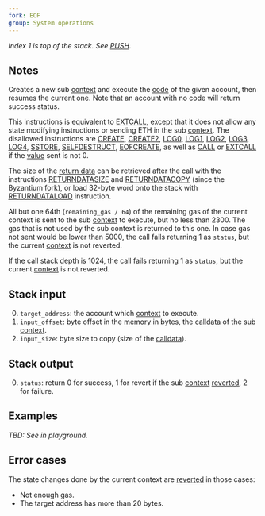 ```yaml
---
fork: EOF
group: System operations
---
```


*Index 1 is top of the stack. See [PUSH](/#60).*

## Notes

Creates a new sub [context](/about) and execute the [code](/about) of the given account, then resumes the current one. Note that an account with no code will return success status.

This instructions is equivalent to [EXTCALL](/#F8), except that it does not allow any state modifying instructions or sending ETH in the sub [context](/about). The disallowed instructions are [CREATE](/#F0), [CREATE2](/#F5), [LOG0](/#A0), [LOG1](/#A1), [LOG2](/#A2), [LOG3](/#A3), [LOG4](/#A4), [SSTORE](/#55), [SELFDESTRUCT](/#FF), [EOFCREATE](/#EC), as well as [CALL](/#F1) or [EXTCALL](/#F8) if the [value](/#34) sent is not 0.

The size of the [return data](/about) can be retrieved after the call with the instructions [RETURNDATASIZE](/#3D) and [RETURNDATACOPY](/#3E) (since the Byzantium fork), or load 32-byte word onto the stack with [RETURNDATALOAD](/#F7) instruction.

All but one 64th (`remaining_gas / 64`) of the remaining gas of the current context is sent to the sub [context](/about) to execute, but no less than 2300. The gas that is not used by the sub context is returned to this one. In case gas not sent would be lower than 5000, the call fails returning 1 as `status`, but the current [context](/about) is not reverted.

If the call stack depth is 1024, the call fails returning 1 as `status`, but the current [context](/about) is not reverted.

## Stack input

0. `target_address`: the account which [context](/about) to execute.
1. `input_offset`: byte offset in the [memory](/about) in bytes, the [calldata](/about) of the sub [context](/about).
2. `input_size`: byte size to copy (size of the [calldata](/about)).

## Stack output

0. `status`: return 0 for success, 1 for revert if the sub [context](/about) [reverted](/#FD), 2 for failure.

## Examples

*TBD: See in playground.*

## Error cases

The state changes done by the current context are [reverted](#FD) in those cases:
- Not enough gas.
- The target address has more than 20 bytes.
